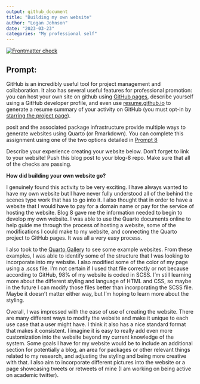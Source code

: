 ```yaml
---
output: github_document
title: "Building my own website"
author: "Logan Johnson"
date: "2023-03-23"
categories: "My professional self"
---
```


<!-- README.md is generated from README.Rmd. Please edit that file -->
<!-- badges: start -->
[![Frontmatter check](../../actions/workflows/check-yaml.yaml/badge.svg)](../../actions/workflows/check-yaml.yaml)
<!-- badges: end -->

## Prompt:

GitHub is an incredibly useful tool for project management and collaboration. It also has several useful features for professional promotion: you can host your own site on github using [GitHub pages](https://pages.github.com/), describe yourself using a GitHub developer profile, and even use [resume.github.io](http://resume.github.io/) to generate a resume summary of your activity on GitHub (you must opt-in by [starring the project page](https://github.com/resume/resume.github.com)). 

posit and the associated package infrastructure provide multiple ways to generate websites using Quarto (or Rmarkdown). You can complete this assignment using one of the two options detailed in [Prompt 8](https://stat585-at-isu.github.io/blog-2023/Prompts/Blog-8/Prompt.html)

Describe your experience creating your website below. Don't forget to link to your website! Push this blog post to your blog-8 repo. Make sure that all of the checks are passing.

**How did building your own website go?**

I genuinely found this activity to be very exciting. I have always wanted to have my own website but I have never fully understood all of the behind the scenes type work that has to go into it. I also thought that in order to have a website that I would have to pay for a domain name or pay for the service of hosting the website. Blog 8 gave me the information needed to begin to develop my own website. I was able to use the Quarto documents online to help guide me through the process of hosting a website, some of the modifications I could make to my website, and connecting the Quarto project to GitHub pages. It was all a very easy process. 

I also took to the [Quarto Gallery](https://quarto.org/docs/gallery/#websites) to see some example websites. From these examples, I was able to identify some of the structure that I was looking to incorporate into my website. I also modified some of the color of my page using a .scss file. I'm not certain if I used that file correctly or not because according to GitHub, 98% of my website is coded in SCSS. I'm still learning more about the different styling and language of HTML and CSS, so maybe in the future I can modify those files better than incorporating the SCSS file. Maybe it doesn't matter either way, but I'm hoping to learn more about the styling.

Overall, I was impressed with the ease of use of creating the website. There are many different ways to modify the website and make it unique to each use case that a user might have. I think it also has a nice standard format that makes it consistent. I imagine it is easy to really add even more customization into the website beyond my current knowledge of the system. Some goals I have for my website would be to include an additional section for potentially a blog, an area for packages or other relevant things related to my research, and adjusting the styling and being more creative with that. I also aim to incorporate different pictures into the website or a page showcasing tweets or retweets of mine (I am working on being active on academic twitter). 
